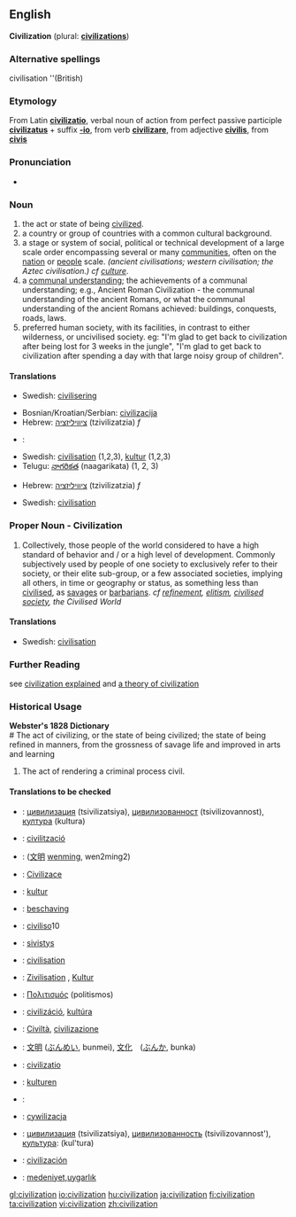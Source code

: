 {{rfc|Noun (1) unknown/invalid header}}
==English==
'''Civilization''' (plural: '''[[civilizations]]''')

===Alternative spellings===
civilisation  ''(British)

===Etymology===
From Latin '''[[civilizatio]]''', verbal noun of action from perfect passive participle '''[[civilizatus]]''' + suffix '''[[-io]]''', from verb '''[[civilizare]]''', from adjective '''[[civilis]]''', from '''[[civis]]'''

===Pronunciation===
*{{audio|en-us-civilization.ogg|Audio (US)}}

===Noun===
# the act or state of being [[civilized]].
# a country or group of countries with a common cultural background.
# a stage or system of social, political or technical development of a large scale order encompassing several or many [[community|communities]], often on the [[nation]] or [[people]] scale. ''(ancient civilisations; western civilisation; the Aztec civilisation.) cf [[culture]]''.
# a [[communal understanding]]; the achievements of a communal understanding; e.g., Ancient Roman Civilization - the communal understanding of the ancient Romans, or what the communal understanding  of the ancient Romans achieved: buildings, conquests, roads, laws.
# preferred human society, with its facilities, in contrast to either wilderness, or uncivilised society. eg: "I'm glad to get back to civilization after being lost for 3 weeks in the jungle", "I'm glad to get back to civilization after spending a day with that large noisy group of children".

====Translations====
{{trans-top| the act of being civilized}}
*Swedish: [[civilisering]] {{c}}
{{trans-mid}}
{{trans-bottom}}

{{trans-top|a group of people or country with a common cultural background}}
*Bosnian/Kroatian/Serbian: [[civilizacija]]
*Hebrew: [[ציוויליזציה]] (tzivilizatzia) ''f''
{{trans-mid}}
*{{ku}}: {{KUchar|[[ئاوه‌دانی]]}}
*Swedish: [[civilisation]] {{c}} (1,2,3), [[kultur]] {{c}} (1,2,3)
*Telugu: [[నాగరికత]] (naagarikata) (1, 2, 3)
{{trans-bottom}}

{{trans-top|preferred human society, opposite of wilderness}}
*Hebrew: [[ציוויליזציה]] (tzivilizatzia) ''f''
{{trans-mid}}
*Swedish: [[civilisation]] {{c}}
{{trans-bottom}}

===Proper Noun - Civilization===
# Collectively, those people of the world considered to have a high standard of behavior and / or a high level of development. Commonly subjectively used by people of one society to exclusively refer to their society, or their elite sub-group, or a few associated societies, implying all others, in time or geography or status, as something less than [[civilise|civilised]], as [[savage|savages]] or [[barbarian|barbarians]]. ''cf [[refinement]], [[elitism]], [[civilised society]], the Civilised World''

====Translations====
{{trans-top|people of the world considered to have a high standard of behavior}}
*Swedish: [[civilisation]] {{c}}
{{trans-mid}}
{{trans-bottom}}

===Further Reading===
see [http://www.ourcivilisation.com/define.htm civilization explained]
and [http://www.ourcivilisation.com/theory.htm a theory of civilization]<br>

===Historical Usage===
'''Webster's 1828 Dictionary'''<br>
# The act of civilizing, or the state of being civilized; the state of being refined in manners, from the grossness of savage life and improved in arts and learning
# The act of rendering a criminal process civil.

====Translations to be checked====
{{checktrans}}
<!--Please remove this section once all the words are moved to their appropriate translation table above-->
{{trans-top|translation to be checked}}
*{{ttbc|Bulgarian}}: [[цивилизация]] (tsivilizatsiya), [[цивилизованност]] (tsivilizovannost), [[култура]] (kultura)
*{{ttbc|Catalan}}: [[civilització]]
*{{ttbc|Chinese}}: ([[文明]] [[wenming]], wen2ming2)
*{{ttbc|Czech}}: [[Civilizace]]
*{{ttbc|Danish}}: [[kultur]]
*{{ttbc|Dutch}}: [[beschaving]]
*{{ttbc|Esperanto}}: [[civiliso]]10
*{{ttbc|Finnish}}: [[sivistys]]
*{{ttbc|French}}: [[civilisation]]
*{{ttbc|German}}: [[Zivilisation]] {{f}}, [[Kultur]] {{f}}
*{{ttbc|Greek}}: [[Πολιτισμός]] (politismos)
{{trans-mid}}
*{{ttbc|Hungarian}}: [[civilizáció]], [[kultúra]]
*{{ttbc|Italian}}: [[Civiltà]], [[civilizazione]]
*{{ttbc|Japanese}}: [[文明]] ([[ぶんめい]], bunmei), [[文化]]　([[ぶんか]], bunka)
*{{ttbc|Latin}}: [[civilizatio]]
*{{ttbc|Norwegian}}: [[kulturen]] {{f}}
*{{ttbc|Persian}}: {{FAchar|[[تمدن|تمدّن]]}}
*{{ttbc|Polish}}: [[cywilizacja]]
*{{ttbc|Russian}}: [[цивилизация]] (tsivilizatsiya), [[цивилизованность]] (tsivilizovannost'), [[культура]]: (kul'tura)
*{{ttbc|Spanish}}: [[civilización]]
*{{ttbc|Türkçe}}: [[medeniyet]],[[uygarlık]]
{{trans-bottom}}

[[gl:civilization]]
[[io:civilization]]
[[hu:civilization]]
[[ja:civilization]]
[[fi:civilization]]
[[ta:civilization]]
[[vi:civilization]]
[[zh:civilization]]